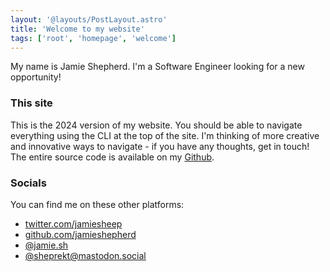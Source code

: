 ```yaml
---
layout: '@layouts/PostLayout.astro'
title: 'Welcome to my website'
tags: ['root', 'homepage', 'welcome']
---
```


My name is Jamie Shepherd. I'm a Software Engineer looking for a new opportunity!

### This site

This is the 2024 version of my website. You should be able to navigate everything using the CLI at the top of the site. I'm thinking of more creative and innovative ways to navigate - if you have any thoughts, get in touch! The entire source code is available on my [Github](https://github.com/jamieshepherd/jamiesh23).

### Socials

You can find me on these other platforms:

-   [twitter.com/jamiesheep](https://twitter.com/jamiesheep)
-   [github.com/jamieshepherd](https://github.com/jamieshepherd)
-   [@jamie.sh](https://bsky.app/profile/jamie.sh)
-   [@sheprekt@mastodon.social](https://mastodon.social/@sheprekt)
